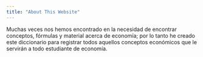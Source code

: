```yaml
---
title: "About This Website"
---
```


Muchas veces nos hemos encontrado en la necesidad de encontrar conceptos, fórmulas y material acerca de economía; por lo tanto he creado este diccionario para registrar todos aquellos conceptos económicos que le servirán a todo estudiante de economía.